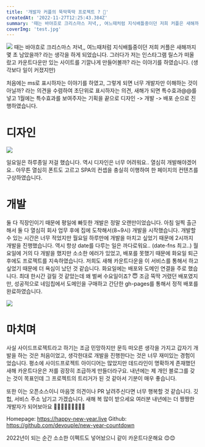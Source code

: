 ```yaml
---
title: '개발자 커플의 뚝딱뚝딱 프로젝트 ? 🧐'
createdAt: '2022-11-27T12:25:43.384Z'
summary: '때는 바야흐로 크리스마스 저녁,, 여느때처럼 지식배틀중이던 저희 커플은 새해까지 몇 초 남았을까? 라는 생각을 하게 되었습니다.'
coverImg: 'test.jpg'
---
```


![](https://media.giphy.com/media/A8OSeenhtpey43CcMG/giphy-downsized-large.gif)
때는 바야흐로 크리스마스 저녁,, 여느때처럼 지식배틀중이던 저희 커플은 새해까지 몇 초 남았을까? 라는 생각을 하게 되었습니다. 그러다가 저는 인스타그램 릴스가 떠올랐고 카운트다운만 있는 사이트를 기깔나게 만들어볼까? 라는 이야기를 하였습니다. (생각보다 일이 커졌지만)

처음에는 ms로 표시하자는 이야기를 하였고, 그렇게 되면 너무 개발자만 이해하는 것이 아닐까? 라는 의견을 수렴하여 초단위로 표시하자는 의견, 새해가 되면 특수효과@@를 넣고 1월에는 특수효과를 보여주자는 기획을 끝으로 디자인 -> 개발 -> 배포 순으로 진행하였습니다.

# 디자인
![](https://images.velog.io/images/lucid/post/a8150d8f-ee49-4ebf-958f-585e71059c4e/image.png)

일요일은 하루종일 저걸 했습니다. 역시 디자인은 너무 어려워요.. 열심히 개발해야겠어요..
아무튼 열심히 폰트도 고르고 SPA의 컨셉을 충실히 이행하여 한 페이지의 컨텐츠를 구상하였습니다.

# 개발
둘 다 직장인이기 때문에 평일에 빠듯한 개발은 정말 오랜만이었습니다. 아침 일찍 출근해서 둘 다 열심히 회사 업무 후에 집에 도착해서(8~9시) 개발을 시작했습니다. 개발할 수 있는 시간은 너무 적었지만 월요일 하루만에 개발을 마치고 싶었기 때문에 2시까지 개발을 진행했습니다. 역시 항상 date를 다루는 일은 까다로워요.. (date-fns 최고..)
월요일에 거의 다 개발을 했지만 소소한 에러가 있었고, 배포를 못했기 때문에 화요일 퇴근 후에도 프로젝트를 지속하였습니다. 저희도 새해 카운트다운을 이 서비스를 통해서 하고 싶었기 때문에 더 욕심이 났던 것 같습니다.
화요일에는 배포와 도메인 연결을 주로 했습니다. 최대 한시간 걸릴 것 같았는데 왜 벌써 수요일이죠? 😇
조금 뚝딱 거렸던 배포였지만, 성공적으로 네임칩에서 도메인을 구매하고 간단한 gh-pages를 통해서 정적 배포를 완료하였습니다.

![](https://images.velog.io/images/lucid/post/a1eecf2d-4216-429c-bfba-fb06d95d786b/image.png)

# 마치며
사실 사이드프로젝트라고 하기는 조금 민망하지만 문득 떠오른 생각을 가지고 갑자기 개발을 하는 것은 처음이었고, 생각한대로 개발을 진행한다는 것은 너무 재미있는 경험이었습니다. 평소에 사이드프로젝트 아이디어는 많았지만 데드라인이 명확하게 존재했던 새해 카운트다운은 저를 굉장히 조급하게 만들더라구요. 내년에는 제 개인 블로그를 갖는 것이 목표인데 그 프로젝트의 트리거가 된 것 같아서 기분이 매우 좋습니다.

또한 이는 오픈소스이니 마음껏 의견이나 PR 날려주신다면 너무 행복할 것 같습니다.
깃헙, 서비스 주소 남기고 가겠습니다.
새해 복 많이 받으세요 여러분 내년에는 더 짱짱한 개발자가 되어보아요 🚀🚀🚀🚀🎉🎉🎉🎉🎉

Homepage: https://happy-new-year.live
Github: https://github.com/devouple/new-year-countdown

2022년이 되는 순간 소소한 이펙트도 넣어놨으니 같이 카운트다운해요 😊😊
